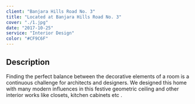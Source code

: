 ```yaml
---
client: "Banjara Hills Road No. 3"
title: "Located at Banjara Hills Road No. 3"
cover: "./1.jpg"
date: "2017-10-25"
service: "Interior Design"
color: "#CF9C6F"
---
```

## Description

Finding the perfect balance between the decorative elements of a room is a continuous challenge for architects and designers. We designed this home with many modern influences in this festive geometric ceiling and other interior works like closets, kitchen cabinets etc .